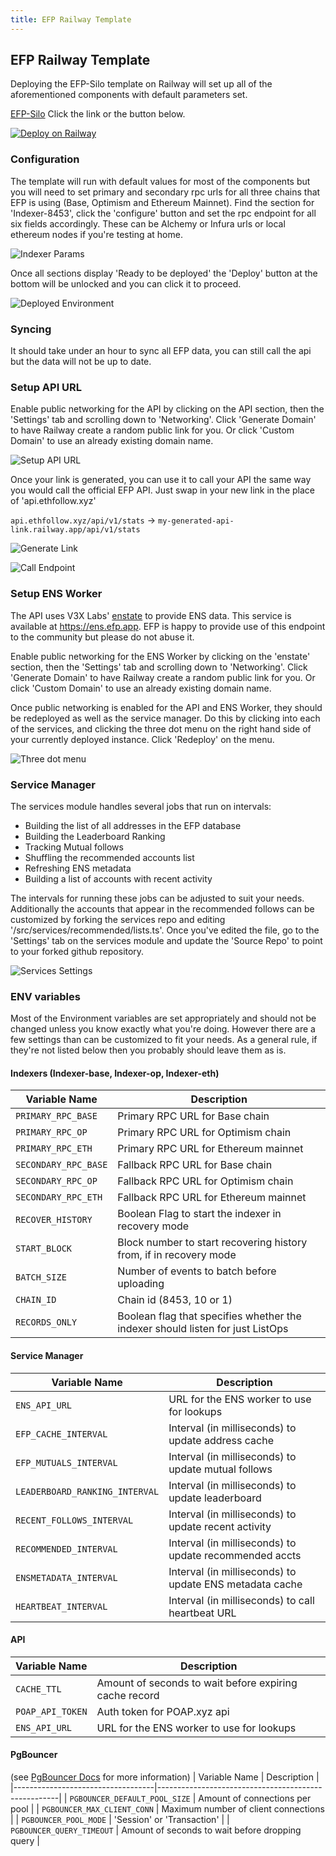 ```yaml
---
title: EFP Railway Template
---
```


## EFP Railway Template

Deploying the EFP-Silo template on Railway will set up all of the aforementioned components with default parameters set.

[EFP-Silo](https://railway.app/template/pDGEZm?referralCode=AavWEU) Click the link or the button below.

[![Deploy on Railway](https://railway.com/button.svg)](https://railway.app/template/pDGEZm?referralCode=AavWEU)

### Configuration

The template will run with default values for most of the components but you will need to set primary and secondary rpc urls for all three chains that EFP is using (Base, Optimism and Ethereum Mainnet). Find the section for 'Indexer-8453', click the 'configure' button and set the rpc endpoint for all six fields accordingly. These can be Alchemy or Infura urls or local ethereum nodes if you're testing at home.

![Indexer Params](/set-rpc.png)

Once all sections display 'Ready to be deployed' the 'Deploy' button at the bottom will be unlocked and you can click it to proceed.

![Deployed Environment](/deployed-environment.png)

### Syncing

It should take under an hour to sync all EFP data, you can still call the api but the data will not be up to date.

### Setup API URL

Enable public networking for the API by clicking on the API section, then the 'Settings' tab and scrolling down to 'Networking'. Click 'Generate Domain' to have Railway create a random public link for you. Or click 'Custom Domain' to use an already existing domain name.

![Setup API URL](/setup-api-url.png)

Once your link is generated, you can use it to call your API the same way you would call the official EFP API. Just swap in your new link in the place of 'api.ethfollow.xyz'

`api.ethfollow.xyz/api/v1/stats` -> `my-generated-api-link.railway.app/api/v1/stats`

![Generate Link](/api-link-generated.png)

![Call Endpoint](/api-link-call.png)

### Setup ENS Worker

The API uses V3X Labs' [enstate](https://github.com/v3xlabs/enstate) to provide ENS data. This service is available at https://ens.efp.app. EFP is happy to provide use of this endpoint to the community but please do not abuse it.

Enable public networking for the ENS Worker by clicking on the 'enstate' section, then the 'Settings' tab and scrolling down to 'Networking'. Click 'Generate Domain' to have Railway create a random public link for you. Or click 'Custom Domain' to use an already existing domain name.

Once public networking is enabled for the API and ENS Worker, they should be redeployed as well as the service manager. Do this by clicking into each of the services, and clicking the three dot menu on the right hand side of your currently deployed instance. Click 'Redeploy' on the menu.

![Three dot menu](/redeploy.png)

### Service Manager

The services module handles several jobs that run on intervals:

- Building the list of all addresses in the EFP database
- Building the Leaderboard Ranking
- Tracking Mutual follows
- Shuffling the recommended accounts list
- Refreshing ENS metadata
- Building a list of accounts with recent activity

The intervals for running these jobs can be adjusted to suit your needs. Additionally the accounts that appear in the recommended follows can be customized by forking the services repo and editing '/src/services/recommended/lists.ts'. Once you've edited the file, go to the 'Settings' tab on the services module and update the 'Source Repo' to point to your forked github repository.

![Services Settings](/services-settings-repo.png)

### ENV variables

Most of the Environment variables are set appropriately and should not be changed unless you know exactly what you're doing. However there are a few settings than can be customized to fit your needs. As a general rule, if they're not listed below then you probably should leave them as is.

#### Indexers (Indexer-base, Indexer-op, Indexer-eth)

| Variable Name        | Description                                                                    |
| -------------------- | ------------------------------------------------------------------------------ |
| `PRIMARY_RPC_BASE`   | Primary RPC URL for Base chain                                                 |
| `PRIMARY_RPC_OP`     | Primary RPC URL for Optimism chain                                             |
| `PRIMARY_RPC_ETH`    | Primary RPC URL for Ethereum mainnet                                           |
| `SECONDARY_RPC_BASE` | Fallback RPC URL for Base chain                                                |
| `SECONDARY_RPC_OP`   | Fallback RPC URL for Optimism chain                                            |
| `SECONDARY_RPC_ETH`  | Fallback RPC URL for Ethereum mainnet                                          |
| `RECOVER_HISTORY`    | Boolean Flag to start the indexer in recovery mode                             |
| `START_BLOCK`        | Block number to start recovering history from, if in recovery mode             |
| `BATCH_SIZE`         | Number of events to batch before uploading                                     |
| `CHAIN_ID`           | Chain id (8453, 10 or 1)                                                       |
| `RECORDS_ONLY`       | Boolean flag that specifies whether the indexer should listen for just ListOps |

#### Service Manager

| Variable Name                  | Description                                             |
| ------------------------------ | ------------------------------------------------------- |
| `ENS_API_URL`                  | URL for the ENS worker to use for lookups               |
| `EFP_CACHE_INTERVAL`           | Interval (in milliseconds) to update address cache      |
| `EFP_MUTUALS_INTERVAL`         | Interval (in milliseconds) to update mutual follows     |
| `LEADERBOARD_RANKING_INTERVAL` | Interval (in milliseconds) to update leaderboard        |
| `RECENT_FOLLOWS_INTERVAL`      | Interval (in milliseconds) to update recent activity    |
| `RECOMMENDED_INTERVAL`         | Interval (in milliseconds) to update recommended accts  |
| `ENSMETADATA_INTERVAL`         | Interval (in milliseconds) to update ENS metadata cache |
| `HEARTBEAT_INTERVAL`           | Interval (in milliseconds) to call heartbeat URL        |

#### API

| Variable Name    | Description                                            |
| ---------------- | ------------------------------------------------------ |
| `CACHE_TTL`      | Amount of seconds to wait before expiring cache record |
| `POAP_API_TOKEN` | Auth token for POAP.xyz api                            |
| `ENS_API_URL`    | URL for the ENS worker to use for lookups              |

#### PgBouncer

(see [PgBouncer Docs](https://www.pgbouncer.org/config.html) for more information)
| Variable Name | Description |
|-----------------------------------|-----------------------------------------------------|
| `PGBOUNCER_DEFAULT_POOL_SIZE` | Amount of connections per pool |
| `PGBOUNCER_MAX_CLIENT_CONN` | Maximum number of client connections |
| `PGBOUNCER_POOL_MODE` | 'Session' or 'Transaction' |
| `PGBOUNCER_QUERY_TIMEOUT` | Amount of seconds to wait before dropping query |
